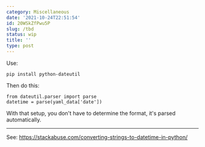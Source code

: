 ```yaml
---
category: Miscellaneous
date: '2021-10-24T22:51:54'
id: 20WSkZfPwu5P
slug: /tbd
status: wip
title: ''
type: post
---
```


Use:

    pip install python-dateutil
    

Then do this:

    from dateutil.parser import parse
    datetime = parse(yaml_data['date'])    
    
With that setup, you don't have to determine the format, it's parsed automatically. 

---

See: https://stackabuse.com/converting-strings-to-datetime-in-python/